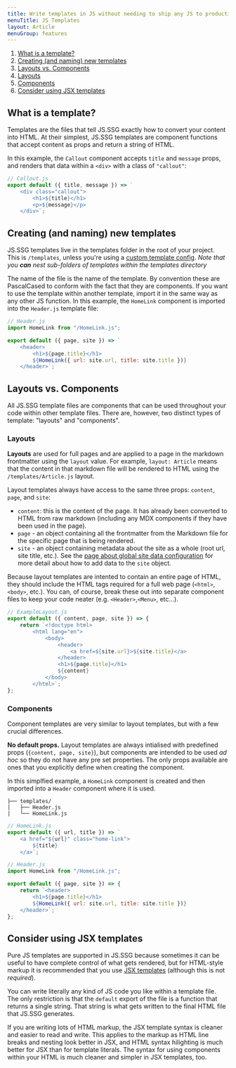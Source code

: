 ```yaml
---
title: Write templates in JS without needing to ship any JS to production
menuTitle: JS Templates
layout: Article
menuGroup: features
---
```


1. [What is a template?](#what-is-a-template)
2. [Creating (and naming) new templates](#creating-and-naming-new-templates)
3. [Layouts vs. Components](#layouts-vs-components)
4. [Layouts](#layouts)
5. [Components](#components)
6. [Consider using JSX templates](#consider-using-jsx-templates)

## What is a template?

Templates are the files that tell JS.SSG exactly how to convert your content into HTML. At their simplest, JS.SSG templates are component functions that accept content as props and return a string of HTML.

In this example, the `Callout` component accepts `title` and `message` props, and renders that data within a `<div>` with a class of `"callout"`:

```js
// Callout.js
export default ({ title, message }) => `
    <div class="callout">
        <h1>${title}</h1>
        <p>${message}</p>
    </div>`;
```

## Creating (and naming) new templates

JS.SSG templates live in the templates folder in the root of your project. This is `/templates`, unless you're using a [custom template config](/configuration/#templates). _Note that you **can** nest sub-folders of templates within the templates directory_

The name of the file is the name of the template. By convention these are PascalCased to conform with the fact that they are components. If you want to use the template within another template, import it in the same way as any other JS function. In this example, the `HomeLink` component is imported into the `Header.js` template file:

```js
// Header.js
import HomeLink from "/HomeLink.js";

export default ({ page, site }) => `
    <header>
        <h1>${page.title}</h1>
        ${HomeLink({ url: site.url, title: site.title })}
    </header>`;
```

## Layouts vs. Components

All JS.SSG template files are components that can be used throughout your code within other template files. There are, however, two distinct types of template: "layouts" and "components".

### Layouts

**Layouts** are used for full pages and are applied to a page in the markdown frontmatter using the `layout` value. For example, `layout: Article` means that the content in that markdown file will be rendered to HTML using the `/templates/Article.js` layout.

Layout templates always have access to the same three props: `content`, `page`, and `site`:

-   `content`: this is the content of the page. It has already been converted to HTML from raw markdown (including any MDX components if they have been used in the page).
-   `page` - an object containing all the frontmatter from the Markdown file for the specific page that is being rendered.
-   `site` - an object containing metadata about the site as a whole (root url, site title, etc.). See the [page about global site data configuration](configuration/#global-site-data) for more detail about how to add data to the `site` object.

Because layout templates are intented to contain an entire page of HTML, they should include the HTML tags required for a full web page (`<html>`, `<body>`, etc.). You can, of course, break these out into separate component files to keep your code neater (e.g. `<Header>`,`<Menu>`, etc...).

```js
// ExampleLayout.js
export default ({ content, page, site }) => {
    return `<!doctype html>
        <html lang="en">
            <body>
                <header>
                    <a href=${site.url}>${site.title}</a>
                </header>
                <h1>${page.title}</h1>
                ${content}
            </body>
        </html>`;
};
```

### Components

Component templates are very similar to layout templates, but with a few crucial differences.

**No default props.** Layout templates are always intialised with predefined props (`{content, page, site}`), but components are intended to be used _ad hoc_ so they do not have any pre set properties. The only props available are ones that you explicitly define when creating the component.

In this simplfied example, a `HomeLink` component is created and then imported into a `Header` component where it is used.

```
├── templates/
|   ├── Header.js
|   └── HomeLink.js
```

```js
// HomeLink.js
export default ({ url, title }) => `
    <a href="${url}" class="home-link">
        ${title}
    </a>`;
```

```js
// Header.js
import HomeLink from "/HomeLink.js";

export default ({ page, site }) => {
    return `<header>
        <h1>${page.title}</h1>
        ${HomeLink({ url: site.url, title: site.title })}
    </header>`;
};
```

## Consider using JSX templates

Pure JS templates are supported in JS.SSG because sometimes it can be useful to have complete control of what gets rendered, but for HTML-style markup it is recommended that you use [JSX templates](/feature-jsx-templates) (although this is not _required_).

You can write literally any kind of JS code you like within a template file. The only restriction is that the `default` export of the file is a function that returns a single string. That string is what gets written to the final HTML file that JS.SSG generates.

If you are writing lots of HTML markup, the JSX template syntax is cleaner and easier to read and write. This applies to the markup as HTML line breaks and nesting look better in JSX, and HTML syntax hilighting is much better for JSX than for template literals. The syntax for using components within your HTML is much cleaner and simpler in JSX templates, too.
